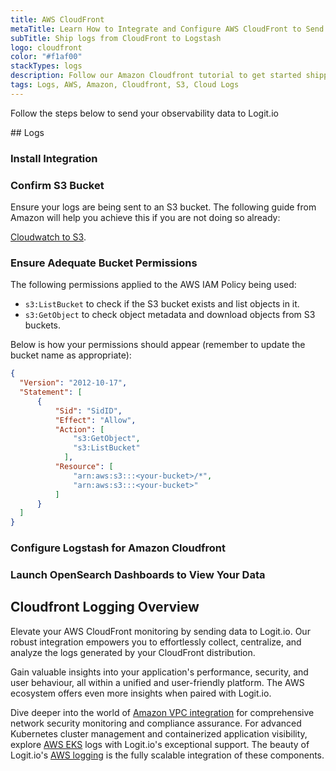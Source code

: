 ```yaml
---
title: AWS CloudFront
metaTitle: Learn How to Integrate and Configure AWS CloudFront to Send Logs
subTitle: Ship logs from CloudFront to Logstash
logo: cloudfront
color: "#f1af00"
stackTypes: logs
description: Follow our Amazon Cloudfront tutorial to get started shipping Amazon Cloudfront logs to Logstash for monitoring and analysis in Logit.io.
tags: Logs, AWS, Amazon, Cloudfront, S3, Cloud Logs
---
```


Follow the steps below to send your observability data to Logit.io

<Steps>
  ## Logs
  
  ### Install Integration

  <InstallIntegration/>
  
  ### Confirm S3 Bucket

  Ensure your logs are being sent to an S3 bucket. The following guide 
  from Amazon will help you achieve this if you are not doing so already:
        
  [Cloudwatch to S3](https://docs.aws.amazon.com/AmazonCloudWatch/latest/logs/S3ExportTasksConsole.html).

  ### Ensure Adequate Bucket Permissions

  The following permissions applied to the AWS IAM Policy being used:
        
  - `s3:ListBucket` to check if the S3 bucket exists and list objects in it.
  - `s3:GetObject` to check object metadata and download objects from S3 buckets.
  
  Below is how your permissions should appear (remember to update the bucket name as appropriate):

  ```json copy showLineNumbers
  {
    "Version": "2012-10-17",
    "Statement": [
        {
            "Sid": "SidID",
            "Effect": "Allow",
            "Action": [
                "s3:GetObject",
                "s3:ListBucket"
              ],
            "Resource": [
                "arn:aws:s3:::<your-bucket>/*",
                "arn:aws:s3:::<your-bucket>"
            ]
        }
    ]
  }
  ```

  ### Configure Logstash for Amazon Cloudfront

  <AddS3Input type="aws_cloudfront" stackType="logs" utmMedium="logs" utmCampaign="awscloudfront" input="s3" buttonText="AWS" />

  ### Launch OpenSearch Dashboards to View Your Data

  <LaunchVisualizer type="logs" />
</Steps>

## Cloudfront Logging Overview

Elevate your AWS CloudFront monitoring by sending data to Logit.io. Our robust integration empowers 
you to effortlessly collect, centralize, and analyze the logs generated by your CloudFront distribution. 

Gain valuable insights into your application's performance, security, and user behaviour, all within a 
unified and user-friendly platform. The AWS ecosystem offers even more insights when paired with Logit.io. 

Dive deeper into the world of [Amazon VPC integration](/integrations/vpc) for comprehensive 
network security monitoring and compliance assurance. For advanced Kubernetes cluster management and containerized 
application visibility, explore [AWS EKS](/integrations/aws-eks-logs) logs with Logit.io's 
exceptional support. The beauty of Logit.io's [AWS logging](https://logit.io/solutions/aws-logging/) is 
the fully scalable integration of these components.